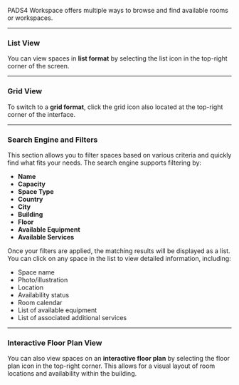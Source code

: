 PADS4 Workspace offers multiple ways to browse and find available rooms or workspaces.

---

### **List View**

You can view spaces in **list format** by selecting the list icon in the top-right corner of the screen.

---

### **Grid View**

To switch to a **grid format**, click the grid icon also located at the top-right corner of the interface.

---

### **Search Engine and Filters**

This section allows you to filter spaces based on various criteria and quickly find what fits your needs. The search engine supports filtering by:

- **Name**  
- **Capacity**  
- **Space Type**  
- **Country**  
- **City**  
- **Building**  
- **Floor**  
- **Available Equipment**  
- **Available Services**

Once your filters are applied, the matching results will be displayed as a list. You can click on any space in the list to view detailed information, including:

- Space name  
- Photo/illustration  
- Location  
- Availability status  
- Room calendar  
- List of available equipment  
- List of associated additional services

---

### **Interactive Floor Plan View**

You can also view spaces on an **interactive floor plan** by selecting the floor plan icon in the top-right corner. This allows for a visual layout of room locations and availability within the building.

